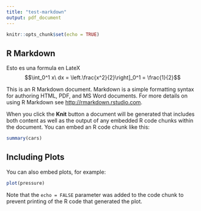 ```yaml
---
title: "test-markdown"
output: pdf_document
---
```


```r
knitr::opts_chunk$set(echo = TRUE)
```

## R Markdown

Esto es una formula en LateX
$$\int_0^1 x\ dx = \left.\frac{x^2}{2}\right]_0^1 = \frac{1}{2}$$

This is an R Markdown document. Markdown is a simple formatting syntax for authoring HTML, PDF, and MS Word documents. For more details on using R Markdown see <http://rmarkdown.rstudio.com>.

When you click the **Knit** button a document will be generated that includes both content as well as the output of any embedded R code chunks within the document. You can embed an R code chunk like this:

```r
summary(cars)
```

## Including Plots

You can also embed plots, for example:

```r
plot(pressure)
```

Note that the `echo = FALSE` parameter was added to the code chunk to prevent printing of the R code that generated the plot.
